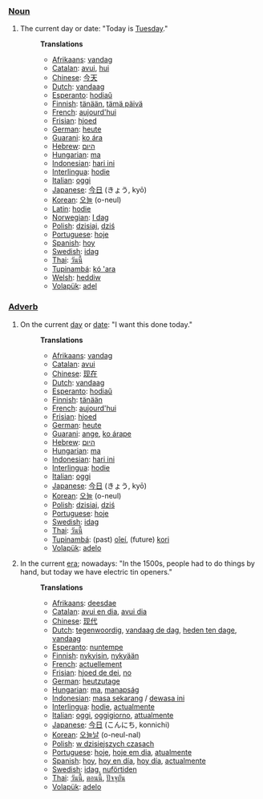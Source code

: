 ===[[Noun]]===
#The current day or date: "Today is [[Tuesday]]."
#:'''Translations'''
#:*[[Afrikaans]]: [[vandag]]
#:*[[Catalan]]: [[avui]], [[hui]]
#:*[[Chinese]]: [[今天]]
#:*[[Dutch]]: [[vandaag]]
#:*[[Esperanto]]: [[hodiaŭ]]
#:*[[Finnish]]: [[tänään]], [[tämä päivä]]
#:*[[French]]: [[aujourd'hui]]
#:*[[Frisian]]: [[hjoed]]
#:*[[German]]: [[heute]]
#:*[[Guarani]]: [[ko ára]]
#:*[[Hebrew]]: [[היום]]
#:*[[Hungarian]]: [[ma]]
#:*[[Indonesian]]: [[hari ini]]
#:*[[Interlingua]]: [[hodie]]
#:*[[Italian]]: [[oggi]]
#:*[[Japanese]]: [[今日]] (きょう, kyō)
#:*[[Korean]]: [[오늘]] (o-neul)
#:*[[Latin]]: [[hodie]]
#:*[[Norwegian]]: [[I dag]]
#:*[[Polish]]: [[dzisiaj]], [[dziś]]
#:*[[Portuguese]]: [[hoje]]
#:*[[Spanish]]: [[hoy]]
#:*[[Swedish]]: [[idag]]
#:*[[Thai]]: [[วันนี้]]
#:*[[Tupinambá]]: [[kó 'ara]]
#:*[[Welsh]]: [[heddiw]]
#:*[[Volapük]]: [[adel]]
===[[Adverb]]===
#On the current [[day]] or [[date]]: "I want this done today."
#:'''Translations'''
#:*[[Afrikaans]]: [[vandag]]
#:*[[Catalan]]: [[avui]]
#:*[[Chinese]]: [[现在]]
#:*[[Dutch]]: [[vandaag]]
#:*[[Esperanto]]: [[hodiaŭ]]
#:*[[Finnish]]: [[tänään]]
#:*[[French]]: [[aujourd'hui]]
#:*[[Frisian]]: [[hjoed]]
#:*[[German]]: [[heute]]
#:*[[Guarani]]: [[ange]], [[ko árape]]
#:*[[Hebrew]]: [[היום]]
#:*[[Hungarian]]: [[ma]]
#:*[[Indonesian]]: [[hari ini]]
#:*[[Interlingua]]: [[hodie]]
#:*[[Italian]]: [[oggi]]
#:*[[Japanese]]: [[今日]] (きょう, kyō)
#:*[[Korean]]: [[오늘]] (o-neul)
#:*[[Polish]]: [[dzisiaj]], [[dziś]]
#:*[[Portuguese]]: [[hoje]]
#:*[[Swedish]]: [[idag]]
#:*[[Thai]]: [[วันนี้]]
#:*[[Tupinambá]]: (past) [[oîeí]], (future) [[kori]]
#:*[[Volapük]]: [[adelo]]
#In the current [[era]]; nowadays: "In the 1500s, people had to do things by hand, but today we have electric tin openers."
#:'''Translations'''
#:*[[Afrikaans]]: [[deesdae]]
#:*[[Catalan]]: [[avui en dia]], [[avui dia]]
#:*[[Chinese]]: [[现代]]
#:*[[Dutch]]: [[tegenwoordig]], [[vandaag de dag]], [[heden ten dage]], [[vandaag]]
#:*[[Esperanto]]: [[nuntempe]]
#:*[[Finnish]]: [[nykyisin]], [[nykyään]]
#:*[[French]]: [[actuellement]]
#:*[[Frisian]]: [[hjoed de dei]], [[no]]
#:*[[German]]: [[heutzutage]]
#:*[[Hungarian]]: [[ma]], [[manapság]]
#:*[[Indonesian]]: [[masa sekarang]] / [[dewasa ini]]
#:*[[Interlingua]]: [[hodie]], [[actualmente]]
#:*[[Italian]]: [[oggi]], [[oggigiorno]], [[attualmente]]
#:*[[Japanese]]: [[今日]] (こんにち, konnichi)
#:*[[Korean]]: [[오늘날]] (o-neul-nal)
#:*[[Polish]]: [[w dzisiejszych czasach]]
#:*[[Portuguese]]: [[hoje]], [[hoje em dia]], [[atualmente]]
#:*[[Spanish]]: [[hoy]], [[hoy en día]], [[hoy día]], [[actualmente]]
#:*[[Swedish]]: [[idag]], [[nuförtiden]]
#:*[[Thai]]: [[วันนี้]], [[ตอนนี้]], [[ปัจจุบัน]]
#:*[[Volapük]]: [[adelo]]